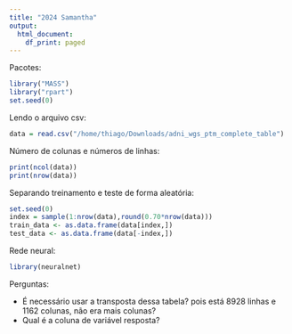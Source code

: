 ```yaml
---
title: "2024 Samantha"
output:
  html_document:
    df_print: paged
---
```


Pacotes:

```r
library("MASS")
library("rpart")
set.seed(0)
```

Lendo o arquivo csv:

```r
data = read.csv("/home/thiago/Downloads/adni_wgs_ptm_complete_table")
```

Número de colunas e números de linhas:
```r
print(ncol(data))
print(nrow(data))
```

Separando treinamento e teste de forma aleatória:

```r
set.seed(0)
index = sample(1:nrow(data),round(0.70*nrow(data)))
train_data <- as.data.frame(data[index,])
test_data <- as.data.frame(data[-index,])
```

Rede neural:


```r
library(neuralnet)
```

Perguntas:

- É necessário usar a transposta dessa tabela? pois está 8928 linhas e 1162 colunas, não era mais colunas?
- Qual é a coluna de variável resposta?

